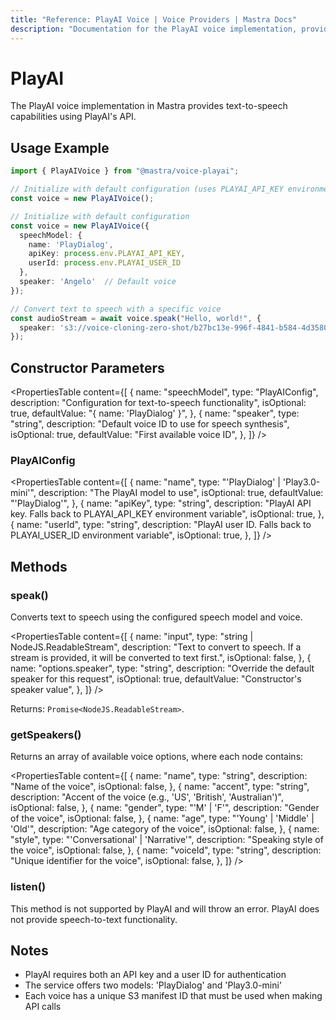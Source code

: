 ```yaml
---
title: "Reference: PlayAI Voice | Voice Providers | Mastra Docs"
description: "Documentation for the PlayAI voice implementation, providing text-to-speech capabilities."
---
```


# PlayAI

The PlayAI voice implementation in Mastra provides text-to-speech capabilities using PlayAI's API.

## Usage Example

```typescript
import { PlayAIVoice } from "@mastra/voice-playai";

// Initialize with default configuration (uses PLAYAI_API_KEY environment variable and PLAYAI_USER_ID environment variable)
const voice = new PlayAIVoice();

// Initialize with default configuration
const voice = new PlayAIVoice({
  speechModel: {
    name: 'PlayDialog',
    apiKey: process.env.PLAYAI_API_KEY,
    userId: process.env.PLAYAI_USER_ID
  },
  speaker: 'Angelo'  // Default voice
});

// Convert text to speech with a specific voice
const audioStream = await voice.speak("Hello, world!", {
  speaker: 's3://voice-cloning-zero-shot/b27bc13e-996f-4841-b584-4d35801aea98/original/manifest.json' // Dexter voice
});
```

## Constructor Parameters

<PropertiesTable
  content={[
    {
      name: "speechModel",
      type: "PlayAIConfig",
      description: "Configuration for text-to-speech functionality",
      isOptional: true,
      defaultValue: "{ name: 'PlayDialog' }",
    },
    {
      name: "speaker",
      type: "string",
      description: "Default voice ID to use for speech synthesis",
      isOptional: true,
      defaultValue: "First available voice ID",
    },
  ]}
/>

### PlayAIConfig

<PropertiesTable
  content={[
    {
      name: "name",
      type: "'PlayDialog' | 'Play3.0-mini'",
      description: "The PlayAI model to use",
      isOptional: true,
      defaultValue: "'PlayDialog'",
    },
    {
      name: "apiKey",
      type: "string",
      description: "PlayAI API key. Falls back to PLAYAI_API_KEY environment variable",
      isOptional: true,
    },
    {
      name: "userId",
      type: "string",
      description: "PlayAI user ID. Falls back to PLAYAI_USER_ID environment variable",
      isOptional: true,
    },
  ]}
/>

## Methods

### speak()

Converts text to speech using the configured speech model and voice.

<PropertiesTable
  content={[
    {
      name: "input",
      type: "string | NodeJS.ReadableStream",
      description: "Text to convert to speech. If a stream is provided, it will be converted to text first.",
      isOptional: false,
    },
    {
      name: "options.speaker",
      type: "string",
      description: "Override the default speaker for this request",
      isOptional: true,
      defaultValue: "Constructor's speaker value",
    },
  ]}
/>

Returns: `Promise<NodeJS.ReadableStream>`.

### getSpeakers()

Returns an array of available voice options, where each node contains:

<PropertiesTable
  content={[
    {
      name: "name",
      type: "string",
      description: "Name of the voice",
      isOptional: false,
    },
    {
      name: "accent",
      type: "string",
      description: "Accent of the voice (e.g., 'US', 'British', 'Australian')",
      isOptional: false,
    },
    {
      name: "gender",
      type: "'M' | 'F'",
      description: "Gender of the voice",
      isOptional: false,
    },
    {
      name: "age",
      type: "'Young' | 'Middle' | 'Old'",
      description: "Age category of the voice",
      isOptional: false,
    },
    {
      name: "style",
      type: "'Conversational' | 'Narrative'",
      description: "Speaking style of the voice",
      isOptional: false,
    },
    {
      name: "voiceId",
      type: "string",
      description: "Unique identifier for the voice",
      isOptional: false,
    },
  ]}
/>
### listen()

This method is not supported by PlayAI and will throw an error. PlayAI does not provide speech-to-text functionality.

## Notes

- PlayAI requires both an API key and a user ID for authentication
- The service offers two models: 'PlayDialog' and 'Play3.0-mini'
- Each voice has a unique S3 manifest ID that must be used when making API calls
